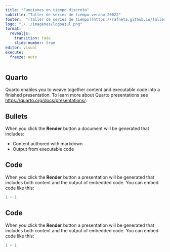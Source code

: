 ```yaml
---
title: "Funciones en tiempo discreto"
subtitle: "Taller de series de tiempo verano 20022"
footer:  "[Taller de series de tiempo](https://rafneta.github.io/TallerTEC_ST/)"
logo: "./../imagenes/logoazul.png"
format: 
  revealjs: 
    transition: fade
    slide-number: true
editor: visual
execute:
  freeze: auto
---
```


## Quarto

Quarto enables you to weave together content and executable code into a finished presentation. To learn more about Quarto presentations see <https://quarto.org/docs/presentations/>.

## Bullets

When you click the **Render** button a document will be generated that includes:

-   Content authored with markdown
-   Output from executable code

## Code

When you click the **Render** button a presentation will be generated that includes both content and the output of embedded code. You can embed code like this:

```r
1 + 1
```

## Code

When you click the **Render** button a presentation will be generated that includes both content and the output of embedded code. You can embed code like this:

```r
1 + 1
```
